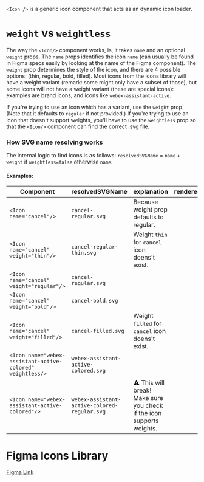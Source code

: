 
`<Icon />` is a generic icon component that acts as an dynamic icon loader.

# `weight` vs `weightless`

The way the `<Icon/>` component works, is, it takes `name` and an optional `weight` props. The
`name` props identifies the icon `name` (can usually be found in Figma specs easily by looking at
the name of the Figma component). The `weight` prop determines the style of the icon, and there are
4 possible options: (thin, regular, bold, filled). Most icons from the icons library will have a
weight variant (remark: some might only have a subset of those), but some icons will not have a
weight variant (these are special icons): examples are brand icons, and icons like
`webex-assistant-active`.

If you're trying to use an icon which has a variant, use the `weight` prop. (Note that it defaults
to `regular` if not provided.) If you're trying to use an icon that doesn't support weights, you'll
have to use the `weightless` prop so that the `<Icon/>` component can find the correct .svg file.

### How SVG name resolving works

The internal logic to find icons is as follows: `resolvedSVGName` = `name` + `weight` if
`weightless=false` otherwise `name`.

#### Examples:

| Component                                                  | resolvedSVGName                              | explanation                                                          | rendered                                                 |
| ---------------------------------------------------------- | -------------------------------------------- | -------------------------------------------------------------------- | -------------------------------------------------------- |
| `<Icon name="cancel"/>`                                    | `cancel-regular.svg`                         | Because weight prop defaults to regular.                             | <Icon name="cancel"/>                                    |
| `<Icon name="cancel" weight="thin"/>`                      | `cancel-regular-thin.svg`                    | Weight `thin` for `cancel` icon doens't exist.                       | <Icon name="cancel" weight="thin"/>                      |
| `<Icon name="cancel" weight="regular"/>`                   | `cancel-regular.svg`                         |                                                                      | <Icon name="cancel" weight="regular"/>                   |
| `<Icon name="cancel" weight="bold"/>`                      | `cancel-bold.svg`                            |                                                                      | <Icon name="cancel" weight="bold"/>                      |
| `<Icon name="cancel" weight="filled"/>`                    | `cancel-filled.svg`                          | Weight `filled` for `cancel` icon doens't exist.                     | <Icon name="cancel" weight="filled"/>                    |
| `<Icon name="webex-assistant-active-colored" weightless/>` | `webex-assistant-active-colored.svg`         |                                                                      | <Icon name="webex-assistant-active-colored" weightless/> |
| `<Icon name="webex-assistant-active-colored"/>`            | `webex-assistant-active-colored-regular.svg` | ⚠️ This will break! Make sure you check if the icon supports weights. | <Icon name="webex-assistant-active-colored" />           |

# Figma Icons Library

[Figma Link](https://www.figma.com/file/SXK8Gb5tMlN9xiG2cC4OBu/Assets---Icon-Library?node-id=0%3A1)
